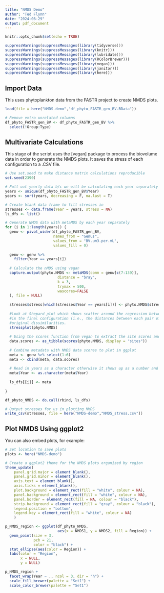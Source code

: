 ```yaml
---
title: "NMDS Demo"
author: "Ted Flynn"
date: "2024-03-29"
output: pdf_document
---
```


```r
knitr::opts_chunk$set(echo = TRUE)

suppressWarnings(suppressMessages(library(tidyverse)))
suppressWarnings(suppressMessages(library(knitr)))
suppressWarnings(suppressMessages(library(lubridate)))
suppressWarnings(suppressMessages(library(RColorBrewer)))
suppressWarnings(suppressMessages(library(vegan)))
suppressWarnings(suppressMessages(library(janitor)))
suppressWarnings(suppressMessages(library(here)))

```

## Import Data
This uses phytoplankton data from the FASTR project to create NMDS plots. 

```r

load(file = here("NMDS-demo","df_phyto_FASTR_gen_BV.RData"))

# Remove extra unrelated columns
df_phyto_FASTR_gen_BV <- df_phyto_FASTR_gen_BV %>% 
  select(!Group:Type)

```

## Multivariate Calculations
This stage of the script uses the [vegan] package to process the biovolume data in order to generate the NMDS plots. It saves the stress of each configuration to a .CSV file. 

```r

# Use set.seed to make distance matrix calculations reproducible
set.seed(2390)

# Pull out yearly data b/c we will be calculating each year separately
years <- unique(df_phyto_FASTR_gen_BV$Year) 
years <- sort(years, decreasing = F, na.last = T)

# Create blank data frame to fill stresses in
stresses <- data.frame(Year = years, stress = NA)
ls_dfs <- list()

# Generate NMDS data with metaMDS by each year separately
for (i in 1:length(years)) {
  genw <- pivot_wider(df_phyto_FASTR_gen_BV, 
                      names_from = "Genus", 
                      values_from = "BV.um3.per.mL",
                      values_fill = 0)
  
  genw <- genw %>%
    filter(Year == years[i])
  
  # Calculate the nMDS using vegan 
  capture.output(phyto.NMDS <- metaMDS(comm = genw[c(7:139)],
                        distance = "bray",
                        k = 3,
                        trymax = 500,
                        wascores=FALSE
  ), file = NULL)
  
  stresses$stress[which(stresses$Year == years[i])] <- phyto.NMDS$stress
  
  #look at Shepard plot which shows scatter around the regression between the interpoint distances 
  #in the final configuration (i.e., the distances between each pair of communities) against their 
  #original dissimilarities.
  stressplot(phyto.NMDS)
  
  # Using the scores function from vegan to extract the site scores and convert to a data.frame
  data.scores <- as_tibble(scores(phyto.NMDS, display = "sites"))
  
  # Combine metadata with NMDS data scores to plot in ggplot
  meta <- genw %>% select(1:6)
  meta <- cbind(meta, data.scores)
  
  # Read in years as a character otherwise it shows up as a number and gets displayed as a gradient
  meta$Year <- as.character(meta$Year)
  
  ls_dfs[[i]] <- meta
  
}

df_phyto_NMDS <- do.call(rbind, ls_dfs)

# Output stresses for us in plotting NMDS
write_csv(stresses, file = here("NMDS-demo","NMDS_stress.csv"))

```

## Plot NMDS Using ggplot2

You can also embed plots, for example:

```r

# Set location to save plots
plots <- here("NMDS-demo")

# Create a ggplot2 theme for the NMDS plots organized by region
theme_update(
    panel.grid.major = element_blank(),
    panel.grid.minor = element_blank(),
    axis.text = element_blank(),
    axis.ticks = element_blank(),
    plot.background = element_rect(fill = "white", colour = NA),
    panel.background = element_rect(fill = "white", colour = NA),
    panel.border = element_rect(fill = NA, colour = "black"),
    strip.background = element_rect(fill = "gray", colour = "black"),
    legend.position = "bottom",
    legend.key = element_rect(fill = "white", colour = NA)
    )

p_NMDS_region <- ggplot(df_phyto_NMDS,
                        aes(x = NMDS1, y = NMDS2, fill = Region)) +
  geom_point(size = 3,
             pch = 21,
             color = "black") +
  stat_ellipse(aes(color = Region)) + 
  labs(color = "Region",
       x = NULL,
       y = NULL)

p_NMDS_region +
  facet_wrap(Year ~ ., ncol = 3, dir = "h") +
  scale_fill_brewer(palette = "Set1") +
  scale_color_brewer(palette = "Set1")

```


